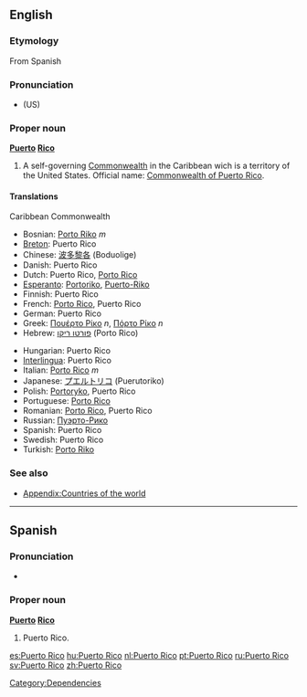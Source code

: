 ==English==

===Etymology===
From Spanish

===Pronunciation===
* {{IPA|/ˌpɔɹɾɚˈɹikoʊ/}} (US)

===Proper noun===
{{wikipedia}}
'''[[puerto|Puerto]] [[rico|Rico]]'''

# A self-governing [[Commonwealth]] in the Caribbean wich is a territory of the United States. Official name: [[Commonwealth of Puerto Rico]].

====Translations====

;Caribbean Commonwealth
{{top}}
*Bosnian: [[Porto Riko]] ''m''
*[[Breton]]: Puerto Rico
*Chinese: [[波多黎各]] (Boduolige)
*Danish: Puerto Rico
*Dutch: Puerto Rico, [[Porto Rico]]
*[[Esperanto]]: [[Portoriko]], [[Puerto-Riko]]
*Finnish: Puerto Rico
*French: [[Porto Rico]], Puerto Rico
*German: Puerto Rico
*Greek: [[Πουέρτο Ρίκο]] ''n'', [[Πόρτο Ρίκο]] ''n''
*Hebrew: [[פורטו ריקו]] (Porto Rico)
{{mid}}
*Hungarian: Puerto Rico
*[[Interlingua]]: Puerto Rico
*Italian: [[Porto Rico]] ''m''
*Japanese: [[プエルトリコ]] (Puerutoriko)
*Polish: [[Portoryko]], Puerto Rico
*Portuguese: [[Porto Rico]]
*Romanian: [[Porto Rico]], Puerto Rico
*Russian: [[Пуэрто-Рико]]
*Spanish: Puerto Rico
*Swedish: Puerto Rico
*Turkish: [[Porto Riko]]
{{bottom}}

===See also===
* [[Appendix:Countries of the world]]

[[Category:Dependencies]]

----

==Spanish==

===Pronunciation===
* {{IPA|/ˌpwertoˈriko/}}

===Proper noun===
'''[[puerto|Puerto]] [[rico|Rico]]'''

# Puerto Rico.

[[es:Puerto Rico]]
[[hu:Puerto Rico]]
[[nl:Puerto Rico]]
[[pt:Puerto Rico]]
[[ru:Puerto Rico]]
[[sv:Puerto Rico]]
[[zh:Puerto Rico]]
